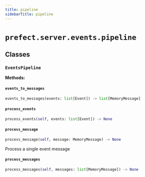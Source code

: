 ```yaml
---
title: pipeline
sidebarTitle: pipeline
---
```


# `prefect.server.events.pipeline`

## Classes

### `EventsPipeline` <sup><a href="https://github.com/prefecthq/prefect/blob/main/src/prefect/server/events/pipeline.py#L7" target="_blank"><Icon icon="github" style="width: 14px; height: 14px;" /></a></sup>

**Methods:**

#### `events_to_messages` <sup><a href="https://github.com/prefecthq/prefect/blob/main/src/prefect/server/events/pipeline.py#L9" target="_blank"><Icon icon="github" style="width: 14px; height: 14px;" /></a></sup>

```python
events_to_messages(events: list[Event]) -> list[MemoryMessage]
```

#### `process_events` <sup><a href="https://github.com/prefecthq/prefect/blob/main/src/prefect/server/events/pipeline.py#L20" target="_blank"><Icon icon="github" style="width: 14px; height: 14px;" /></a></sup>

```python
process_events(self, events: list[Event]) -> None
```

#### `process_message` <sup><a href="https://github.com/prefecthq/prefect/blob/main/src/prefect/server/events/pipeline.py#L28" target="_blank"><Icon icon="github" style="width: 14px; height: 14px;" /></a></sup>

```python
process_message(self, message: MemoryMessage) -> None
```

Process a single event message


#### `process_messages` <sup><a href="https://github.com/prefecthq/prefect/blob/main/src/prefect/server/events/pipeline.py#L24" target="_blank"><Icon icon="github" style="width: 14px; height: 14px;" /></a></sup>

```python
process_messages(self, messages: list[MemoryMessage]) -> None
```
